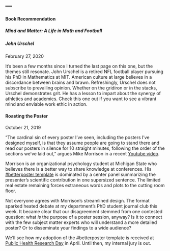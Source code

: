 ---
---

<link rel="stylesheet" href="styles.css" type="text/css">

#### Book Recommendation  
##### Mind and Matter: A Life in Math and Football  
##### John Urschel  

February 27, 2020

It's been a few months since I turned the last page on this one, but the themes still resonate. John Urschel is a retired NFL football player pursuing his PhD in Mathematics at MIT. American culture at large believes in a discordance between brains and brawn. Refreshingly, Urschel does not subscribe to prevailing opinion. Whether on the gridiron or in the stacks, Urschel demonstrates grit. He has a lesson to impart about the synergy of athletics and academics. Check this one out if you want to see a vibrant mind and enviable work ethic in action.  




#### Roasting the Poster

October 21, 2019  

"The cardinal sin of every poster I've seen, including the posters I've designed myself, is that they assume people are going to stand there and read our posters in silence for 10 straight minutes, following the order of the sections we've laid out," argues Mike Morrison in a recent [Youtube video](https://www.youtube.com/watch?v=1RwJbhkCA58).

Morrison is an organizational psychology student at Michigan State who believes there is a better way to share knowledge at conferences. His [#betterposter template](https://osf.io/ef53g/) is dominated by a center panel summarizing the presenter's scientific contribution in one supersized sentence. The limited real estate remaining forces extraneous words and plots to the cutting room floor.

Not everyone agrees with Morrison's streamlined design. The format sparked heated debate at my department's PhD student journal club this week. It became clear that our disagreement stemmed from one contested question: what _is_ the purpose of a poster session, anyway? Is it to connect with the few subject matter experts who will understand a more detailed poster? Or to disseminate your findings to a wide audience?

We'll see how my adoption of the #betterposter template is received at [Public Health Research Day](https://www.brown.edu/academics/public-health/public-health-research-day) in April. Until then, my internal jury is out.
